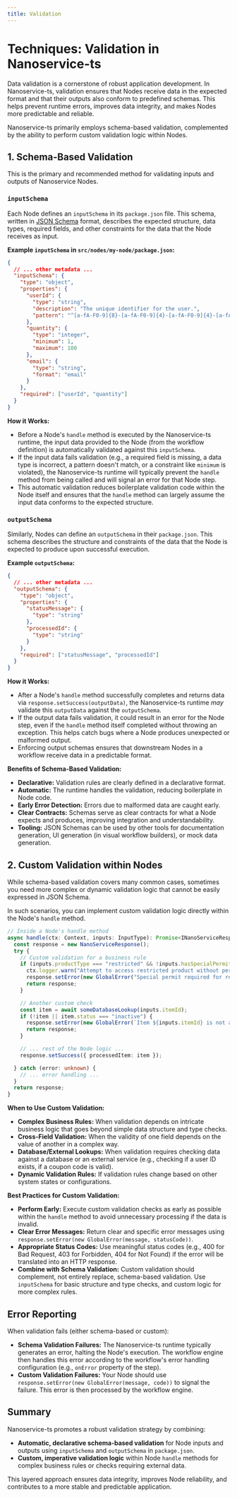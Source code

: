 ```yaml
---
title: Validation
---
```


# Techniques: Validation in Nanoservice-ts

Data validation is a cornerstone of robust application development. In Nanoservice-ts, validation ensures that Nodes receive data in the expected format and that their outputs also conform to predefined schemas. This helps prevent runtime errors, improves data integrity, and makes Nodes more predictable and reliable.

Nanoservice-ts primarily employs schema-based validation, complemented by the ability to perform custom validation logic within Nodes.

## 1. Schema-Based Validation

This is the primary and recommended method for validating inputs and outputs of Nanoservice Nodes.

### `inputSchema`

Each Node defines an `inputSchema` in its `package.json` file. This schema, written in [JSON Schema](https://json-schema.org/) format, describes the expected structure, data types, required fields, and other constraints for the data that the Node receives as input.

**Example `inputSchema` in `src/nodes/my-node/package.json`:**

```json
{
  // ... other metadata ...
  "inputSchema": {
    "type": "object",
    "properties": {
      "userId": {
        "type": "string",
        "description": "The unique identifier for the user.",
        "pattern": "^[a-fA-F0-9]{8}-[a-fA-F0-9]{4}-[a-fA-F0-9]{4}-[a-fA-F0-9]{4}-[a-fA-F0-9]{12}$" // e.g., UUID
      },
      "quantity": {
        "type": "integer",
        "minimum": 1,
        "maximum": 100
      },
      "email": {
        "type": "string",
        "format": "email"
      }
    },
    "required": ["userId", "quantity"]
  }
}
```

**How it Works:**

-   Before a Node's `handle` method is executed by the Nanoservice-ts runtime, the input data provided to the Node (from the workflow definition) is automatically validated against this `inputSchema`.
-   If the input data fails validation (e.g., a required field is missing, a data type is incorrect, a pattern doesn't match, or a constraint like `minimum` is violated), the Nanoservice-ts runtime will typically prevent the `handle` method from being called and will signal an error for that Node step.
-   This automatic validation reduces boilerplate validation code within the Node itself and ensures that the `handle` method can largely assume the input data conforms to the expected structure.

### `outputSchema`

Similarly, Nodes can define an `outputSchema` in their `package.json`. This schema describes the structure and constraints of the data that the Node is expected to produce upon successful execution.

**Example `outputSchema`:**

```json
{
  // ... other metadata ...
  "outputSchema": {
    "type": "object",
    "properties": {
      "statusMessage": {
        "type": "string"
      },
      "processedId": {
        "type": "string"
      }
    },
    "required": ["statusMessage", "processedId"]
  }
}
```

**How it Works:**

-   After a Node's `handle` method successfully completes and returns data via `response.setSuccess(outputData)`, the Nanoservice-ts runtime *may* validate this `outputData` against the `outputSchema`.
-   If the output data fails validation, it could result in an error for the Node step, even if the `handle` method itself completed without throwing an exception. This helps catch bugs where a Node produces unexpected or malformed output.
-   Enforcing output schemas ensures that downstream Nodes in a workflow receive data in a predictable format.

**Benefits of Schema-Based Validation:**

-   **Declarative:** Validation rules are clearly defined in a declarative format.
-   **Automatic:** The runtime handles the validation, reducing boilerplate in Node code.
-   **Early Error Detection:** Errors due to malformed data are caught early.
-   **Clear Contracts:** Schemas serve as clear contracts for what a Node expects and produces, improving integration and understandability.
-   **Tooling:** JSON Schemas can be used by other tools for documentation generation, UI generation (in visual workflow builders), or mock data generation.

## 2. Custom Validation within Nodes

While schema-based validation covers many common cases, sometimes you need more complex or dynamic validation logic that cannot be easily expressed in JSON Schema.

In such scenarios, you can implement custom validation logic directly within the Node's `handle` method.

```typescript
// Inside a Node's handle method
async handle(ctx: Context, inputs: InputType): Promise<INanoServiceResponse> {
  const response = new NanoServiceResponse();
  try {
    // Custom validation for a business rule
    if (inputs.productType === "restricted" && !inputs.hasSpecialPermit) {
      ctx.logger.warn("Attempt to access restricted product without permit", inputs);
      response.setError(new GlobalError("Special permit required for restricted products.", 403)); // Forbidden
      return response;
    }

    // Another custom check
    const item = await someDatabaseLookup(inputs.itemId);
    if (!item || item.status === "inactive") {
      response.setError(new GlobalError(`Item ${inputs.itemId} is not available.`, 404)); // Not Found
      return response;
    }

    // ... rest of the Node logic ...
    response.setSuccess({ processedItem: item });

  } catch (error: unknown) {
    // ... error handling ...
  }
  return response;
}
```

**When to Use Custom Validation:**

-   **Complex Business Rules:** When validation depends on intricate business logic that goes beyond simple data structure and type checks.
-   **Cross-Field Validation:** When the validity of one field depends on the value of another in a complex way.
-   **Database/External Lookups:** When validation requires checking data against a database or an external service (e.g., checking if a user ID exists, if a coupon code is valid).
-   **Dynamic Validation Rules:** If validation rules change based on other system states or configurations.

**Best Practices for Custom Validation:**

-   **Perform Early:** Execute custom validation checks as early as possible within the `handle` method to avoid unnecessary processing if the data is invalid.
-   **Clear Error Messages:** Return clear and specific error messages using `response.setError(new GlobalError(message, statusCode))`.
-   **Appropriate Status Codes:** Use meaningful status codes (e.g., 400 for Bad Request, 403 for Forbidden, 404 for Not Found) if the error will be translated into an HTTP response.
-   **Combine with Schema Validation:** Custom validation should complement, not entirely replace, schema-based validation. Use `inputSchema` for basic structure and type checks, and custom logic for more complex rules.

## Error Reporting

When validation fails (either schema-based or custom):

-   **Schema Validation Failures:** The Nanoservice-ts runtime typically generates an error, halting the Node's execution. The workflow engine then handles this error according to the workflow's error handling configuration (e.g., `onError` property of the step).
-   **Custom Validation Failures:** Your Node should use `response.setError(new GlobalError(message, code))` to signal the failure. This error is then processed by the workflow engine.

## Summary

Nanoservice-ts promotes a robust validation strategy by combining:

-   **Automatic, declarative schema-based validation** for Node inputs and outputs using `inputSchema` and `outputSchema` in `package.json`.
-   **Custom, imperative validation logic** within Node `handle` methods for complex business rules or checks requiring external data.

This layered approach ensures data integrity, improves Node reliability, and contributes to a more stable and predictable application.

